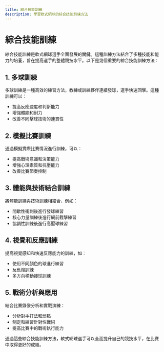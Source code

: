```yaml
---
title: 綜合技能訓練
description: 學習軟式網球的綜合技能訓練方法
---
```


# 綜合技能訓練

綜合技能訓練是軟式網球選手全面發展的關鍵。這種訓練方法結合了多種技能和能力的培養，旨在提高選手的整體競技水平。以下是幾個重要的綜合技能訓練方法：

## 1. 多球訓練

多球訓練是一種高效的練習方法，教練或訓練夥伴連續發球，選手快速回擊。這種訓練可以：

- 提高反應速度和判斷能力
- 增強體能和耐力
- 改善不同擊球技術的連貫性

## 2. 模擬比賽訓練

通過模擬實際比賽情況進行訓練，可以：

- 提高戰術意識和決策能力
- 增強心理素質和抗壓能力
- 改善比賽節奏控制

## 3. 體能與技術結合訓練

將體能訓練與技術訓練相結合，例如：

- 間歇性衝刺後進行發球練習
- 核心力量訓練後進行網前截擊練習
- 協調性訓練後進行高壓球練習

## 4. 視覺和反應訓練

提高視覺感知和快速反應能力的訓練，如：

- 使用不同顏色的球進行練習
- 反應燈訓練
- 多方向移動接球訓練

## 5. 戰術分析與應用

結合比賽錄像分析和實戰演練：

- 分析對手打法和弱點
- 制定和練習針對性戰術
- 提高比賽中的戰術執行能力

通過這些綜合技能訓練方法，軟式網球選手可以全面提升自己的競技水平，在比賽中取得更好的成績。

